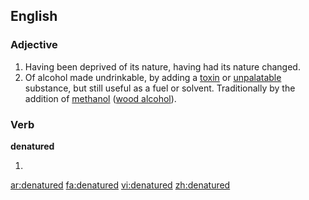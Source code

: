 ==English==

===Adjective===
{{en-adj|-}}

#Having been deprived of its nature, having had its nature changed.
#Of alcohol made undrinkable, by adding a [[toxin]] or [[unpalatable]] substance, but still useful as a fuel or solvent.  Traditionally by the addition of [[methanol]] ([[wood alcohol]]).
{{wikipedia|denatured alcohol}}

===Verb===
'''denatured'''

#{{past of|[[denature]]}}

[[ar:denatured]]
[[fa:denatured]]
[[vi:denatured]]
[[zh:denatured]]